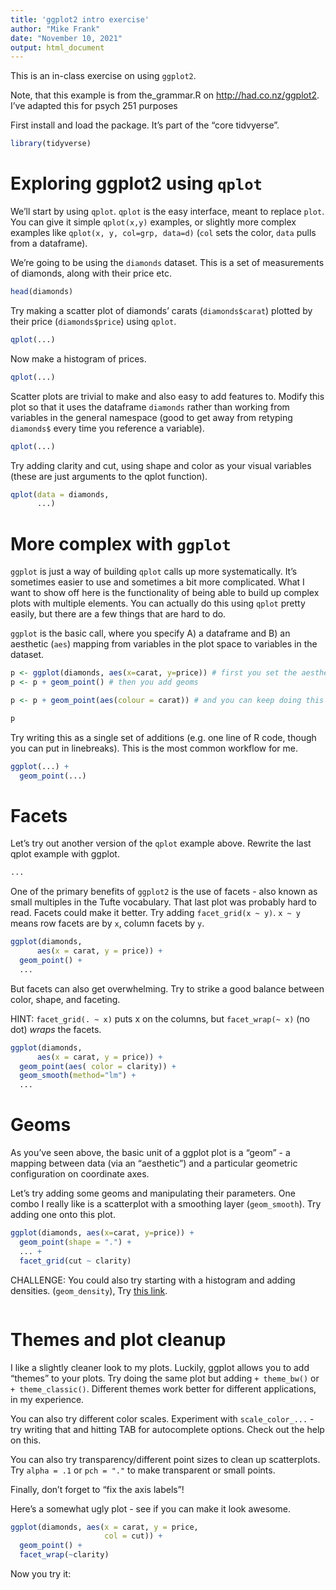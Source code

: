 ```yaml
---
title: 'ggplot2 intro exercise'
author: "Mike Frank"
date: "November 10, 2021"
output: html_document
---
```

  
This is an in-class exercise on using `ggplot2`.

Note, that this example is from the_grammar.R on [http://had.co.nz/ggplot2](). I've adapted this for psych 251 purposes

First install and load the package. It's part of the "core tidvyerse".

```r
library(tidyverse)
```

# Exploring ggplot2 using `qplot`

We'll start by using `qplot`. `qplot` is the easy interface, meant to replace `plot`. You can give it simple `qplot(x,y)` examples, or slightly more complex examples like `qplot(x, y, col=grp, data=d)` (`col` sets the color, `data` pulls from a dataframe). 

We're going to be using the `diamonds` dataset. This is a set of measurements of diamonds, along with their price etc.

```r
head(diamonds)
```

Try making a scatter plot of diamonds' carats (`diamonds$carat`) plotted by their price (`diamonds$price`) using `qplot`. 

```r
qplot(...)
```

Now make a histogram of prices.

```r
qplot(...)
```


Scatter plots are trivial to make and also easy to add features to. Modify this plot so that it uses the dataframe `diamonds` rather than working from variables in the general namespace (good to get away from retyping `diamonds$` every time you reference a variable). 

```r
qplot(...)
```

Try adding clarity and cut, using shape and color as your visual variables (these are just arguments to the qplot function). 

```r
qplot(data = diamonds, 
      ...)
```


# More complex with `ggplot`

`ggplot` is just a way of building `qplot` calls up more systematically. It's
sometimes easier to use and sometimes a bit more complicated. What I want to show off here is the functionality of being able to build up complex plots with multiple elements. You can actually do this using `qplot` pretty easily, but there are a few things that are hard to do. 

`ggplot` is the basic call, where you specify A) a dataframe and B) an aesthetic (`aes`) mapping from variables in the plot space to variables in the dataset. 

```r
p <- ggplot(diamonds, aes(x=carat, y=price)) # first you set the aesthetic and dataset
p <- p + geom_point() # then you add geoms

p <- p + geom_point(aes(colour = carat)) # and you can keep doing this to add layers to the plot

p
```

Try writing this as a single set of additions (e.g. one line of R code, though you can put in linebreaks). This is the most common workflow for me. 


```r
ggplot(...) + 
  geom_point(...)
```


# Facets

Let's try out another version of the `qplot` example above. Rewrite the last qplot example with ggplot.

```r
...
```

One of the primary benefits of `ggplot2` is the use of facets - also known as small multiples in the Tufte vocabulary. That last plot was probably hard to read. Facets could make it better. Try adding `facet_grid(x ~ y)`.  `x ~ y` means row facets are by `x`, column facets by `y`. 

```r
ggplot(diamonds, 
      aes(x = carat, y = price)) + 
  geom_point() + 
  ...
```

But facets can also get overwhelming. Try to strike a good balance between color, shape, and faceting.

HINT: `facet_grid(. ~ x)` puts x on the columns, but `facet_wrap(~ x)` (no dot) *wraps* the facets. 

```r
ggplot(diamonds, 
      aes(x = carat, y = price)) +
  geom_point(aes( color = clarity)) + 
  geom_smooth(method="lm") + 
  ... 
```


# Geoms

As you've seen above, the basic unit of a ggplot plot is a "geom" - a mapping between data (via an "aesthetic") and a particular geometric configuration on coordinate axes. 

Let's try adding some geoms and manipulating their parameters. One combo I really like is a scatterplot with a smoothing layer (`geom_smooth`). Try adding one onto this plot. 

```r
ggplot(diamonds, aes(x=carat, y=price)) +
  geom_point(shape = ".") +
  ... + 
  facet_grid(cut ~ clarity) 
```


CHALLENGE: You could also try starting with a histogram and adding densities. (`geom_density`), Try [this link](https://stackoverflow.com/questions/5688082/ggplot2-overlay-histogram-with-density-curve).

```r

```

# Themes and plot cleanup

I like a slightly cleaner look to my plots. Luckily, ggplot allows you to add "themes" to your plots. Try doing the same plot but adding `+ theme_bw()` or `+ theme_classic()`. Different themes work better for different applications, in my experience. 

You can also try different color scales. Experiment with `scale_color_...` - try writing that and hitting TAB for autocomplete options. Check out the help on this. 

You can also try transparency/different point sizes to clean up scatterplots. Try `alpha = .1` or `pch = "."` to make transparent or small points. 

Finally, don't forget to "fix the axis labels"! 

Here's a somewhat ugly plot - see if you can make it look awesome. 

```r
ggplot(diamonds, aes(x = carat, y = price, 
                     col = cut)) + 
  geom_point() + 
  facet_wrap(~clarity) 
```

Now you try it:

```r


```
